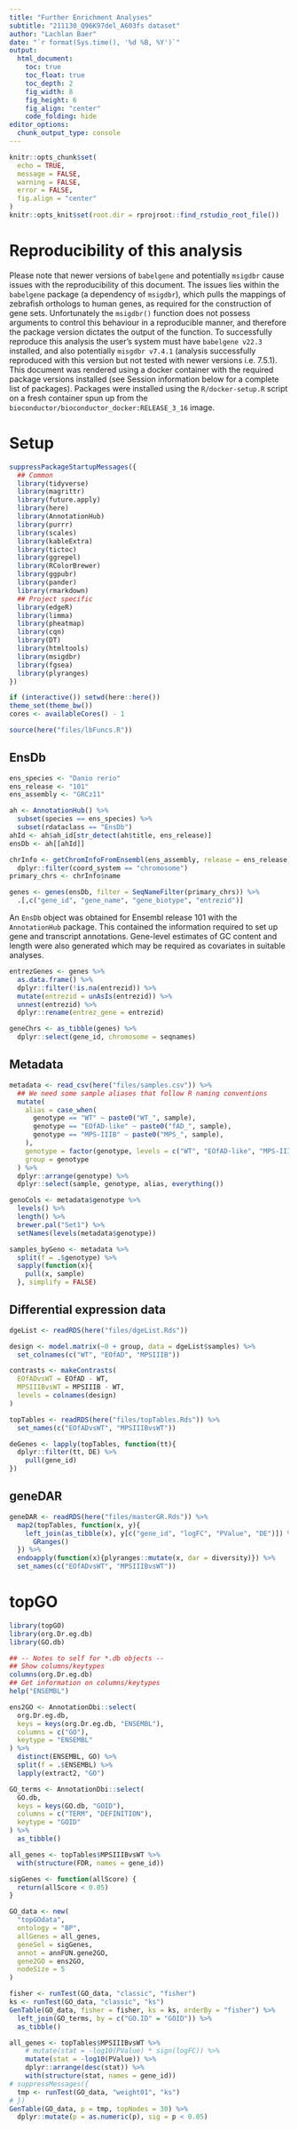 ```yaml
---
title: "Further Enrichment Analyses"
subtitle: "211130_Q96K97del_A603fs dataset"
author: "Lachlan Baer"
date: "`r format(Sys.time(), '%d %B, %Y')`"
output:
  html_document:
    toc: true
    toc_float: true
    toc_depth: 2
    fig_width: 8
    fig_height: 6
    fig_align: "center"
    code_folding: hide
editor_options:
  chunk_output_type: console
---
```


```r
knitr::opts_chunk$set(
  echo = TRUE,
  message = FALSE,
  warning = FALSE,
  error = FALSE,
  fig.align = "center"
)
knitr::opts_knit$set(root.dir = rprojroot::find_rstudio_root_file())
```

# Reproducibility of this analysis

Please note that newer versions of `babelgene` and potentially `msigdbr` cause issues with the reproducibility of this document.
The issues lies within the `babelgene` package (a dependency of `msigdbr`), which pulls the mappings of zebrafish orthologs to human genes, as required for the construction of gene sets.
Unfortunately the `msigdbr()` function does not possess arguments to control this behaviour in a reproducible manner, and therefore the package version dictates the output of the function.
To successfully reproduce this analysis the user's system must have `babelgene v22.3` installed, and also potentially `misgdbr v7.4.1` (analysis successfully reproduced with this version but not tested with newer versions i.e. 7.5.1).
This document was rendered using a docker container with the required package versions installed (see Session information below for a complete list of packages).
Packages were installed using the `R/docker-setup.R` script on a fresh container spun up from the `bioconductor/bioconductor_docker:RELEASE_3_16` image.

# Setup

```r
suppressPackageStartupMessages({
  ## Common
  library(tidyverse)
  library(magrittr)
  library(future.apply)
  library(here)
  library(AnnotationHub)
  library(purrr)
  library(scales)
  library(kableExtra)
  library(tictoc)
  library(ggrepel)
  library(RColorBrewer)
  library(ggpubr)
  library(pander)
  library(rmarkdown)
  ## Project specific
  library(edgeR)
  library(limma)
  library(pheatmap)
  library(cqn)
  library(DT)
  library(htmltools)
  library(msigdbr)
  library(fgsea)
  library(plyranges)
})
```

```r
if (interactive()) setwd(here::here())
theme_set(theme_bw())
cores <- availableCores() - 1
```

```r
source(here("files/lbFuncs.R"))
```

## EnsDb

```r
ens_species <- "Danio rerio"
ens_release <- "101"
ens_assembly <- "GRCz11"
```

```r
ah <- AnnotationHub() %>%
  subset(species == ens_species) %>%
  subset(rdataclass == "EnsDb")
ahId <- ah$ah_id[str_detect(ah$title, ens_release)]
ensDb <- ah[[ahId]]
```

```r
chrInfo <- getChromInfoFromEnsembl(ens_assembly, release = ens_release) %>%
  dplyr::filter(coord_system == "chromosome")
primary_chrs <- chrInfo$name
```

```r
genes <- genes(ensDb, filter = SeqNameFilter(primary_chrs)) %>%
  .[,c("gene_id", "gene_name", "gene_biotype", "entrezid")]
```

An `EnsDb` object was obtained for Ensembl release 101 with the `AnnotationHub` package.
This contained the information required to set up gene and transcript annotations.
Gene-level estimates of GC content and length were also generated which may be required as covariates in suitable analyses.

```r
entrezGenes <- genes %>%
  as.data.frame() %>%
  dplyr::filter(!is.na(entrezid)) %>%
  mutate(entrezid = unAsIs(entrezid)) %>%
  unnest(entrezid) %>%
  dplyr::rename(entrez_gene = entrezid)
```

```r
geneChrs <- as_tibble(genes) %>%
  dplyr::select(gene_id, chromosome = seqnames)
```

## Metadata

```r
metadata <- read_csv(here("files/samples.csv")) %>%
  ## We need some sample aliases that follow R naming conventions
  mutate(
    alias = case_when(
      genotype == "WT" ~ paste0("WT_", sample),
      genotype == "EOfAD-like" ~ paste0("fAD_", sample),
      genotype == "MPS-IIIB" ~ paste0("MPS_", sample),
    ),
    genotype = factor(genotype, levels = c("WT", "EOfAD-like", "MPS-IIIB")),
    group = genotype
  ) %>%
  dplyr::arrange(genotype) %>%
  dplyr::select(sample, genotype, alias, everything())
```

```r
genoCols <- metadata$genotype %>%
  levels() %>%
  length() %>%
  brewer.pal("Set1") %>%
  setNames(levels(metadata$genotype))
```

```r
samples_byGeno <- metadata %>%
  split(f = .$genotype) %>%
  sapply(function(x){
    pull(x, sample)
  }, simplify = FALSE)
```

## Differential expression data

```r
dgeList <- readRDS(here("files/dgeList.Rds"))
```

```r
design <- model.matrix(~0 + group, data = dgeList$samples) %>%
  set_colnames(c("WT", "EOfAD", "MPSIIIB"))
```

```r
contrasts <- makeContrasts(
  EOfADvsWT = EOfAD - WT,
  MPSIIIBvsWT = MPSIIIB - WT,
  levels = colnames(design)
)
```

```r
topTables <- readRDS(here("files/topTables.Rds")) %>%
  set_names(c("EOfADvsWT", "MPSIIIBvsWT"))
```

```r
deGenes <- lapply(topTables, function(tt){
  dplyr::filter(tt, DE) %>%
    pull(gene_id)
})
```

## geneDAR

```r
geneDAR <- readRDS(here("files/masterGR.Rds")) %>%
  map2(topTables, function(x, y){
    left_join(as_tibble(x), y[c("gene_id", "logFC", "PValue", "DE")]) %>%
      GRanges()
  }) %>%
  endoapply(function(x){plyranges::mutate(x, dar = diversity)}) %>%
  set_names(c("EOfADvsWT", "MPSIIIBvsWT"))
```

# topGO

```r
library(topGO)
library(org.Dr.eg.db)
library(GO.db)
```

```r
## -- Notes to self for *.db objects --
## Show columns/keytypes
columns(org.Dr.eg.db)
## Get information on columns/keytypes
help("ENSEMBL")
```

```r
ens2GO <- AnnotationDbi::select(
  org.Dr.eg.db,
  keys = keys(org.Dr.eg.db, "ENSEMBL"),
  columns = c("GO"),
  keytype = "ENSEMBL"
) %>%
  distinct(ENSEMBL, GO) %>%
  split(f = .$ENSEMBL) %>%
  lapply(extract2, "GO")
```

```r
GO_terms <- AnnotationDbi::select(
  GO.db,
  keys = keys(GO.db, "GOID"),
  columns = c("TERM", "DEFINITION"),
  keytype = "GOID"
) %>%
  as_tibble()
```

```r
all_genes <- topTables$MPSIIIBvsWT %>%
  with(structure(FDR, names = gene_id))
```

```r
sigGenes <- function(allScore) {
  return(allScore < 0.05)
}
```

```r
GO_data <- new(
  "topGOdata",
  ontology = "BP",
  allGenes = all_genes,
  geneSel = sigGenes,
  annot = annFUN.gene2GO,
  gene2GO = ens2GO,
  nodeSize = 5
)
```

```r
fisher <- runTest(GO_data, "classic", "fisher")
ks <- runTest(GO_data, "classic", "ks")
GenTable(GO_data, fisher = fisher, ks = ks, orderBy = "fisher") %>%
  left_join(GO_terms, by = c("GO.ID" = "GOID")) %>%
  as_tibble()
```

```r
all_genes <- topTables$MPSIIIBvsWT %>%
    # mutate(stat = -log10(PValue) * sign(logFC)) %>%
    mutate(stat = -log10(PValue)) %>%
    dplyr::arrange(desc(stat)) %>%
    with(structure(stat, names = gene_id))
# suppressMessages({
  tmp <- runTest(GO_data, "weight01", "ks")
# })
GenTable(GO_data, p = tmp, topNodes = 30) %>%
  dplyr::mutate(p = as.numeric(p), sig = p < 0.05)
```

